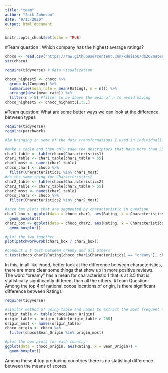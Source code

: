```yaml
---
title: "team"
author: "Zack Johnson"
date: "9/13/2020"
output: html_document
---
```


```r
knitr::opts_chunk$set(echo = TRUE)
```
#Team question : Which company has the highest average ratings?

```r
choco <- read.csv("https://raw.githubusercontent.com/xdaiISU/ds202materials/master/hwlabs/data/choco.csv") 
str(choco) 
```

```r
require(tidyverse) # Data visualization

choco_highest5 <- choco %>%
  group_by(Company) %>%
  summarise(mean_rate = mean(Rating), n = n()) %>%
  arrange(desc(mean_rate)) %>%
  filter(n > 5) #filter to be above the mean of n to avoid having 
choco_highest5 <- choco_highest5[1:5,]
```


#Team question: What are some better ways we can look at the difference between types

```r
require(tidyverse)
require(patchwork)

#Im bringing in some of the data transformations I used in individual1.Rmd

#make a table and then only take the descriptors that have more than 55 for Characteristics1 
char1_table <- table(choco$Characteristics1)
char1_table <- char1_table[char1_table > 55]
char1_most <- names(char1_table)
choco_char1 <- choco %>%
  filter(Characteristics1 %in% char1_most)
#do the same thing for Characteristics2
char2_table <- table(choco$Characteristics2)
char2_table <- char2_table[char2_table > 55]
char2_most <- names(char1_table)
choco_char2 <- choco %>%
  filter(Characteristics2 %in% char2_most)

#save box plots that are segmented by characteristic in question
char1_box <- ggplot(data = choco_char1, aes(Rating, x = Characteristics1))+ 
  geom_boxplot()
char2_box <- ggplot(data = choco_char2, aes(Rating, x = Characteristics2))+ 
  geom_boxplot()

#plot the two together
plot(patchworkGrob(char1_box / char2_box))

#conduct a t test between creamy and all others
t.test(choco_char1$Rating[choco_char1$Characteristics1 == "creamy"], choco_char1$Rating[choco_char1$Characteristics1 != "creamy"])
```
In this, in all likelihood, better look at the difference between characteristics, there are more clear some things that show up in more positive reviews. The word "creamy" has a mean for characteristic 1 that is at 3.5 that is statistically significantly different than all the others.
#Team Question: Among the top 4 of national cocoa locations of origin, is there significant difference between Ratings
```r
require(tidyverse)

#similar method of using table and names to extract the most frequent country of origin
origin_table <- table(choco$Bean_Origin)
origin_table <- origin_table[origin_table > 200]
origin_most <- names(origin_table)
choco_origin <- choco %>%
  filter(choco$Bean_Origin %in% origin_most)

#plot the box plots for each country
ggplot(data = choco_origin, aes(Rating, x = Bean_Origin)) +
  geom_boxplot()
```

Among these 4 top producing countries there is no statistical difference between the means of scores.
